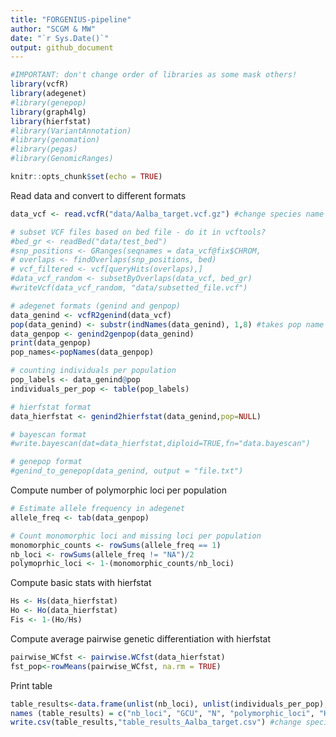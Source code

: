 ```yaml
---
title: "FORGENIUS-pipeline"
author: "SCGM & MW"
date: "`r Sys.Date()`"
output: github_document
---
```

```r
#IMPORTANT: don't change order of libraries as some mask others!
library(vcfR)
library(adegenet)
#library(genepop)
library(graph4lg)
library(hierfstat)
#library(VariantAnnotation)
#library(genomation)
#library(pegas)
#library(GenomicRanges)
```

```r
knitr::opts_chunk$set(echo = TRUE)
```

Read data and convert to different formats

```r
data_vcf <- read.vcfR("data/Aalba_target.vcf.gz") #change species name

# subset VCF files based on bed file - do it in vcftools?
#bed_gr <- readBed("data/test_bed")
#snp_positions <- GRanges(seqnames = data_vcf@fix$CHROM,                     ranges = IRanges(start = data_vcf@fix$POS, width = 1))
# overlaps <- findOverlaps(snp_positions, bed)
# vcf_filtered <- vcf[queryHits(overlaps),]
#data_vcf_random <- subsetByOverlaps(data_vcf, bed_gr)
#writeVcf(data_vcf_random, "data/subsetted_file.vcf")

# adegenet formats (genind and genpop)
data_genind <- vcfR2genind(data_vcf)
pop(data_genind) <- substr(indNames(data_genind), 1,8) #takes pop name from the first 8 digits of sample name, e.g. AUT00215
data_genpop <- genind2genpop(data_genind)
print(data_genpop)
pop_names<-popNames(data_genpop)

# counting individuals per population
pop_labels <- data_genind@pop
individuals_per_pop <- table(pop_labels)

# hierfstat format
data_hierfstat <- genind2hierfstat(data_genind,pop=NULL)

# bayescan format
#write.bayescan(dat=data_hierfstat,diploid=TRUE,fn="data.bayescan")

# genepop format
#genind_to_genepop(data_genind, output = "file.txt")

```

Compute number of polymorphic loci per population

```r

# Estimate allele frequency in adegenet
allele_freq <- tab(data_genpop)

# Count monomorphic loci and missing loci per population
monomorphic_counts <- rowSums(allele_freq == 1)
nb_loci <- rowSums(allele_freq != "NA")/2
polymoprhic_loci <- 1-(monomorphic_counts/nb_loci)
```

Compute basic stats with hierfstat

```r
Hs <- Hs(data_hierfstat)
Ho <- Ho(data_hierfstat)
Fis <- 1-(Ho/Hs)
```

Compute average pairwise genetic differentiation with hierfstat

```r
pairwise_WCfst <- pairwise.WCfst(data_hierfstat)
fst_pop<-rowMeans(pairwise_WCfst, na.rm = TRUE)
```

Print table

```r
table_results<-data.frame(unlist(nb_loci), unlist(individuals_per_pop), unlist(polymoprhic_loci), unlist(Hs), unlist(Fis), unlist(fst_pop))
names (table_results) = c("nb_loci", "GCU", "N", "polymorphic_loci", "Hs", "Fis", "Fst-pop")
write.csv(table_results,"table_results_Aalba_target.csv") #change species name
```
